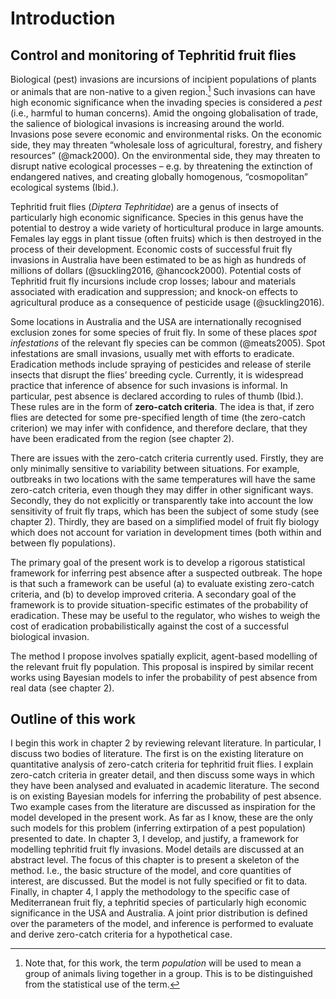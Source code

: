 # Introduction

## Control and monitoring of Tephritid fruit flies

Biological (pest) invasions are incursions of incipient populations of plants or animals that are non-native to a given region.^[Note that, for this work, the term *population* will be used to mean a group of animals living together in a group. This is to be distinguished from the statistical use of the term.] Such invasions can have high economic significance when the invading species is considered a *pest* (i.e., harmful to human concerns). Amid the ongoing globalisation of trade, the salience of biological invasions is increasing around the world. Invasions pose severe economic and environmental risks. On the economic side, they may threaten "wholesale loss of agricultural, forestry, and fishery resources" (@mack2000). On the environmental side, they may threaten to disrupt native ecological processes -- e.g. by threatening the extinction of endangered natives, and creating globally homogenous, "cosmopolitan" ecological systems (Ibid.).

Tephritid fruit flies (*Diptera Tephritidae*) are a genus of insects of particularly high economic significance. Species in this genus have the potential to destroy a wide variety of horticultural produce in large amounts. Females lay eggs in plant tissue (often fruits) which is then destroyed in the process of their development. Economic costs of successful fruit fly invasions in Australia have been estimated to be as high as hundreds of millions of dollars (@suckling2016, @hancock2000). Potential costs of Tephritid fruit fly incursions include crop losses; labour and materials associated with eradication and suppression; and knock-on effects to agricultural produce as a consequence of pesticide usage (@suckling2016). 

Some locations in Australia and the USA are internationally recognised exclusion zones for some species of fruit fly. In some of these places *spot infestations* of the relevant fly species can be common (@meats2005). Spot infestations are small invasions, usually met with efforts to eradicate. Eradication methods include spraying of pesticides and release of sterile insects that disrupt the flies' breeding cycle. Currently, it is widespread practice that inference of absence for such invasions is informal. In particular, pest absence is declared according to rules of thumb (Ibid.). These rules are in the form of **zero-catch criteria**. The idea is that, if zero flies are detected for some pre-specified length of time (the zero-catch criterion) we may infer with confidence, and therefore declare, that they have been eradicated from the region (see chapter 2). 

There are issues with the zero-catch criteria currently used. Firstly, they are only minimally sensitive to variability between situations. For example, outbreaks in two locations with the same temperatures will have the same zero-catch criteria, even though they may differ in other significant ways. Secondly, they do not explicitly or transparently take into account the low sensitivity of fruit fly traps, which has been the subject of some study (see chapter 2). Thirdly, they are based on a simplified model of fruit fly biology which does not account for variation in development times (both within and between fly populations).

The primary goal of the present work is to develop a rigorous statistical framework for inferring pest absence after a suspected outbreak. The hope is that such a framework can be useful (a) to evaluate existing zero-catch criteria, and (b) to develop improved criteria. A secondary goal of the framework is to provide situation-specific estimates of the probability of eradication. These may be useful to the regulator, who wishes to weigh the cost of eradication probabilistically against the cost of a successful biological invasion.

The method I propose involves spatially explicit, agent-based modelling of the relevant fruit fly population. This proposal is inspired by similar recent works using Bayesian models to infer the probability of pest absence from real data (see chapter 2).

## Outline of this work

I begin this work in chapter 2 by reviewing relevant literature. In particular, I discuss two bodies of literature. The first is on the existing literature on quantitative analysis of zero-catch criteria for tephritid fruit flies. I explain zero-catch criteria in greater detail, and then discuss some ways in which they have been analysed and evaluated in academic literature. The second is on existing Bayesian models for inferring the probability of pest absence. Two example cases from the literature are discussed as inspiration for the model developed in the present work. As far as I know, these are the only such models for this problem (inferring extirpation of a pest population) presented to date. In chapter 3, I develop, and justify, a framework for modelling tephritid fruit fly invasions. Model details are discussed at an abstract level. The focus of this chapter is to present a skeleton of the method. I.e., the basic structure of the model, and core quantities of interest, are discussed. But the model is not fully specified or fit to data. Finally, in chapter 4, I apply the methodology to the specific case of Mediterranean fruit fly, a tephritid species of particularly high economic significance in the USA and Australia. A joint prior distribution is defined over the parameters of the model, and inference is performed to evaluate and derive zero-catch criteria for a hypothetical case. 